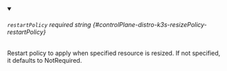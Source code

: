 
<details className="config-field" data-expandable="false" open>
<summary>

###### `restartPolicy` <span className="config-field-required" data-required="false">required</span> <span className="config-field-type">string</span> <span className="config-field-default"></span> <span className="config-field-enum"></span> {#controlPlane-distro-k3s-resizePolicy-restartPolicy}

Restart policy to apply when specified resource is resized.
If not specified, it defaults to NotRequired.

</summary>



</details>
